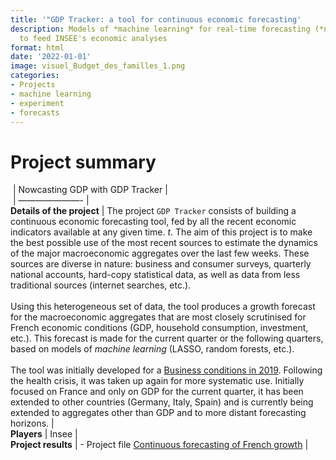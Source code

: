 ```yaml
---
title: '"GDP Tracker: a tool for continuous economic forecasting'
description: Models of *machine learning* for real-time forecasting (*nowcasting*)
  to feed INSEE's economic analyses
format: html
date: '2022-01-01'
image: visuel_Budget_des_familles_1.png
categories:
- Projects
- machine learning
- experiment
- forecasts
---
```


# Project summary

|  | Nowcasting GDP with GDP Tracker       | 
|  | ---------------------- |
| **Details of the project** | The project `GDP Tracker` consists of building a continuous economic forecasting tool, fed by all the recent economic indicators available at any given time. *t*. The aim of this project is to make the best possible use of the most recent sources to estimate the dynamics of the major macroeconomic aggregates over the last few weeks.  These sources are diverse in nature: business and consumer surveys, quarterly national accounts, hard-copy statistical data, as well as data from less traditional sources (internet searches, etc.). <br> <br> Using this heterogeneous set of data, the tool produces a growth forecast for the macroeconomic aggregates that are most closely scrutinised for French economic conditions (GDP, household consumption, investment, etc.). This forecast is made for the current quarter or the following quarters, based on models of *machine learning* (LASSO, random forests, etc.). <br> <br> The tool was initially developed for a [Business conditions in 2019](https://www.insee.fr/en/statistiques/fichier/4269288/122019_dossier1E.pdf). Following the health crisis, it was taken up again for more systematic use. Initially focused on France and only on GDP for the current quarter, it has been extended to other countries (Germany, Italy, Spain) and is currently being extended to aggregates other than GDP and to more distant forecasting horizons.          | 
| **Players** | Insee     | 
| **Project results** | \- Project file [Continuous forecasting of French growth](https://www.insee.fr/en/statistiques/4269288?sommaire=4269398) | 

